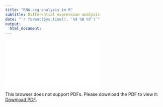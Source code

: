 ```yaml
---
title: "RNA-seq analysis in R"
subtitle: Differential expression analysis
date: "`r format(Sys.time(), '%d %B %Y')`"
output: 
  html_document:
---
```


<object data="../slides/Differential_Expression_Analysis.pdf" type="application/pdf" width="700px" height="700px">
    <embed src="../slides/Differential_Expression_Analysis.pdf">
        <p>This browser does not support PDFs. Please download the PDF to view it: <a href="../slides/Differential_Expression_Analysis.pdf">Download PDF</a>.</p>
    </embed>
</object>
